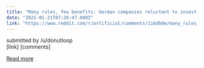 ```yaml
---
title: "Many rules, few benefits: German companies reluctant to invest in AI"
date: "2025-01-21T07:26:47.000Z"
link: "https://www.reddit.com/r/artificial/comments/1i6db0m/many_rules_few_benefits_german_companies/"
---
```


submitted by    /u/donutloop  
 [link]   [comments]

[Read more](https://www.reddit.com/r/artificial/comments/1i6db0m/many_rules_few_benefits_german_companies/)
